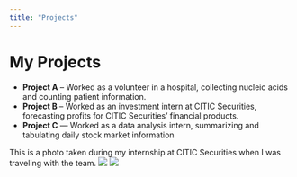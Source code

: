 ```yaml
---
title: "Projects"
---
```


# My Projects

- **Project A** – Worked as a volunteer in a hospital, collecting nucleic acids and counting patient information.
- **Project B** – Worked as an investment intern at CITIC Securities, forecasting profits for CITIC Securities' financial products.
- **Project C** — Worked as a data analysis intern, summarizing and tabulating daily stock market information

This is a photo taken during my internship at CITIC Securities when I was traveling with the team.
![](images/CITIC1.jpg)
![](images/CITIC2.jpg)

